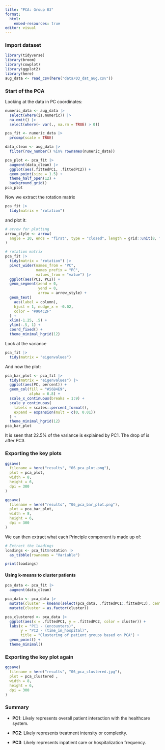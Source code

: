 ```yaml
---
title: "PCA: Group 03"
format:
  html:
    embed-resources: true
editor: visual
---
```


### Import dataset

```r
library(tidyverse)
library(broom)
library(cowplot)
library(ggplot2)
library(here)
aug_data <- read_csv(here("data/03_dat_aug.csv"))
```

### Start of the PCA

Looking at the data in PC coordinates:

```r
numeric_data <- aug_data |> 
  select(where(is.numeric)) |> 
  na.omit() |> 
  select(where(~ var(., na.rm = TRUE) > 0))

pca_fit <- numeric_data |>  
  prcomp(scale = TRUE) 

data_clean <- aug_data |> 
  filter(row_number() %in% rownames(numeric_data))

pca_plot <- pca_fit |> 
  augment(data_clean) |>  
  ggplot(aes(.fittedPC1, .fittedPC2)) + 
  geom_point(size = 1.5) +
  theme_half_open(12) +
  background_grid()
pca_plot
```

Now we extract the rotation matrix

```r
pca_fit |> 
  tidy(matrix = "rotation")
```

and plot it:

```r
# arrow for plotting
arrow_style <- arrow(
  angle = 20, ends = "first", type = "closed", length = grid::unit(8, "pt")
)

# rotation matrix
pca_fit |> 
  tidy(matrix = "rotation") |> 
  pivot_wider(names_from = "PC",
              names_prefix = "PC",
              values_from = "value") |> 
  ggplot(aes(PC1, PC2)) +
  geom_segment(xend = 0,
               yend = 0,
               arrow = arrow_style) +
  geom_text(
    aes(label = column),
    hjust = 1, nudge_x = -0.02, 
    color = "#904C2F"
  ) +
  xlim(-1.25, .5) +
  ylim(-.5, 1) +
  coord_fixed() + 
  theme_minimal_hgrid(12)
```

Look at the variance

```r
pca_fit |> 
  tidy(matrix = "eigenvalues")
```

And now the plot:

```r
pca_bar_plot <- pca_fit |> 
  tidy(matrix = "eigenvalues") |> 
  ggplot(aes(PC, percent)) +
  geom_col(fill = "#56B4E9",
           alpha = 0.8) +
  scale_x_continuous(breaks = 1:9) +
  scale_y_continuous(
    labels = scales::percent_format(),
    expand = expansion(mult = c(0, 0.01))
  ) +
  theme_minimal_hgrid(12)
pca_bar_plot
```

It is seen that 22.5% of the variance is explained by PC1. The drop of is after PC3.

### Exporting the key plots

```r
ggsave(
  filename = here("results", "06_pca_plot.png"),
  plot = pca_plot, 
  width = 8, 
  height = 6, 
  dpi = 300
)

ggsave(
  filename = here("results", "06_pca_bar_plot.png"),  
  plot = pca_bar_plot, 
  width = 8, 
  height = 6, 
  dpi = 300
)
```

We can then extract what each Principle component is made up of:

```r
# Extract the loadings
loadings <- pca_fit$rotation |> 
  as_tibble(rownames = "Variable")

print(loadings)
```

#### Using k-means to cluster patients

```r
pca_data <- pca_fit |> 
  augment(data_clean)

pca_data <- pca_data |> 
  mutate(cluster = kmeans(select(pca_data, .fittedPC1:.fittedPC3), centers = 3)$cluster) |>
  mutate(cluster = as.factor(cluster))

pca_clustered <- pca_data |> 
  ggplot(aes(x = .fittedPC1, y = .fittedPC2, color = cluster)) +
  labs(x = "PC1 - (encounters)",
       y = "PC2 - (time_in_hospital)",
       title = "Clustering of patient groups based on PCA") +
  geom_point() +
  theme_minimal()
```

### Exporting the key plot again

```r
ggsave(
  filename = here("results", "06_pca_clustered.jpg"),
  plot = pca_clustered , 
  width = 8, 
  height = 6, 
  dpi = 300
)
```

### Summary

-   **PC1**: Likely represents overall patient interaction with the healthcare system.

-   **PC2**: Likely represents treatment intensity or complexity.

-   **PC3**: Likely represents inpatient care or hospitalization frequency.

